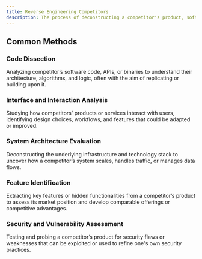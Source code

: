 ```yaml
---
title: Reverse Engineering Competitors
description: The process of deconstructing a competitor's product, software, or system to understand its design, functionality, and underlying mechanisms.
---
```


## Common Methods

### Code Dissection  
Analyzing competitor’s software code, APIs, or binaries to understand their architecture, algorithms, and logic, often with the aim of replicating or building upon it.

### Interface and Interaction Analysis  
Studying how competitors' products or services interact with users, identifying design choices, workflows, and features that could be adapted or improved.

### System Architecture Evaluation  
Deconstructing the underlying infrastructure and technology stack to uncover how a competitor’s system scales, handles traffic, or manages data flows.

### Feature Identification  
Extracting key features or hidden functionalities from a competitor’s product to assess its market position and develop comparable offerings or competitive advantages.

### Security and Vulnerability Assessment  
Testing and probing a competitor’s product for security flaws or weaknesses that can be exploited or used to refine one's own security practices.
